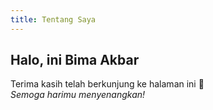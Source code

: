 ```yaml
---
title: Tentang Saya
---
```

## Halo, ini Bima Akbar

Terima kasih telah berkunjung ke halaman ini 🙏  
_Semoga harimu menyenangkan!_